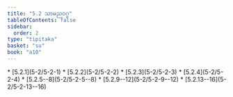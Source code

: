 ```yaml
---
title: "5.2 သာမညဝဂ္ဂ"
tableOfContents: false
sidebar:
  order: 2
type: "tipitaka"
basket: "su"
book: "a10"
---
```



<DynamicBreadcrumb />



<TableOfContents book="a10" section="5.2">
* [5.2.1](5-2/5-2-1)
* [5.2.2](5-2/5-2-2)
* [5.2.3](5-2/5-2-3)
* [5.2.4](5-2/5-2-4)
* [5.2.5--8](5-2/5-2-5--8)
* [5.2.9--12](5-2/5-2-9--12)
* [5.2.13--16](5-2/5-2-13--16)
</TableOfContents>